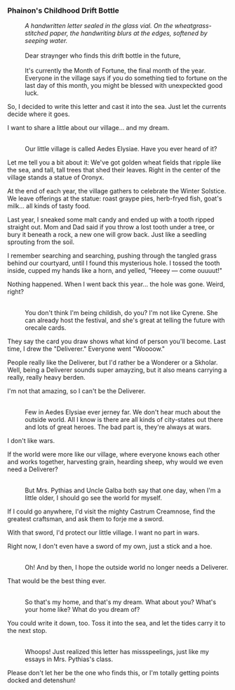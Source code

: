 ===Phainon's Childhood Drift Bottle===
:''A handwritten letter sealed in the glass vial. On the wheatgrass-stitched paper, the handwriting blurs at the edges, softened by seeping water.''
:<br />Dear straynger who finds this drift bottle in the future,
:<br />It's currently the Month of Fortune, the final month of the year. Everyone in the village says if you do something tied to fortune on the last day of this month, you might be blessed with unexpeckted good luck.
:
So, I decided to write this letter and cast it into the sea. Just let the currents decide where it goes.
:
I want to share a little about our village... and my dream.
:<br />Our little village is called Aedes Elysiae. Have you ever heard of it?
:
Let me tell you a bit about it: We've got golden wheat fields that ripple like the sea, and tall, tall trees that shed their leaves. Right in the center of the village stands a statue of Oronyx.
:
At the end of each year, the village gathers to celebrate the Winter Solstice. We leave offerings at the statue: roast graype pies, herb-fryed fish, goat's milk... all kinds of tasty food.
:
Last year, I sneaked some malt candy and ended up with a tooth ripped straight out. Mom and Dad said if you throw a lost tooth under a tree, or bury it beneath a rock, a new one will grow back. Just like a seedling sprouting from the soil.
:
I remember searching and searching, pushing through the tangled grass behind our courtyard, until I found this mysterious hole. I tossed the tooth inside, cupped my hands like a horn, and yelled, "Heeey &mdash; come ouuuut!"
:
Nothing happened. When I went back this year... the hole was gone. Weird, right?
:<br />You don't think I'm being childish, do you? I'm not like Cyrene. She can already host the festival, and she's great at telling the future with orecale cards.
:
They say the card you draw shows what kind of person you'll become. Last time, I drew the "Deliverer." Everyone went "Woooow."
:
People really like the Deliverer, but I'd rather be a Wonderer or a Skholar. Well, being a Deliverer sounds super amayzing, but it also means carrying a really, really heavy berden.
:
I'm not that amazing, so I can't be the Deliverer.
:<br />Few in Aedes Elysiae ever jerney far. We don't hear much about the outside world. All I know is there are all kinds of city-states out there and lots of great heroes. The bad part is, they're always at wars.
:
I don't like wars.
:
If the world were more like our village, where everyone knows each other and works together, harvesting grain, hearding sheep, why would we even need a Deliverer?
:<br />But Mrs. Pythias and Uncle Galba both say that one day, when I'm a little older, I should go see the world for myself.
:
If I could go anywhere, I'd visit the mighty Castrum Creamnose, find the greatest craftsman, and ask them to forje me a sword.
:
With that sword, I'd protect our little village. I want no part in wars.
:
Right now, I don't even have a sword of my own, just a stick and a hoe.
:<br />Oh! And by then, I hope the outside world no longer needs a Deliverer.
:
That would be the best thing ever.
:<br />So that's my home, and that's my dream. What about you? What's your home like? What do you dream of?
:
You could write it down, too. Toss it into the sea, and let the tides carry it to the next stop.
:<br />Whoops! Just realized this letter has missspeelings, just like my essays in Mrs. Pythias's class.
:
Please don't let her be the one who finds this, or I'm totally getting points docked and detenshun!
